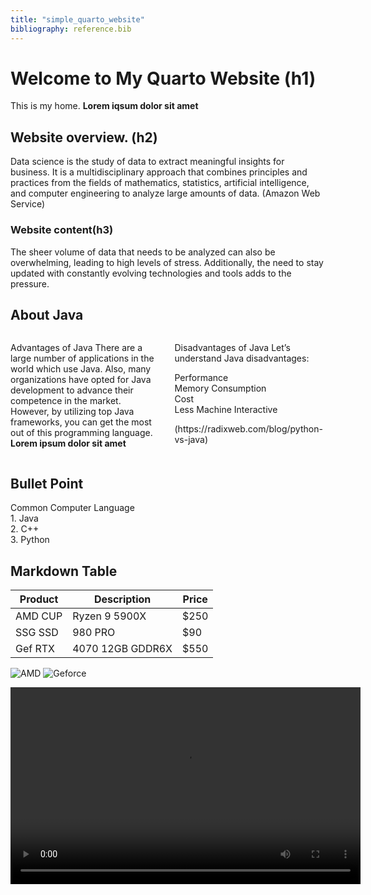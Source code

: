```yaml
---
title: "simple_quarto_website"
bibliography: reference.bib
---
```

# Welcome to My Quarto Website (h1)

This is my home. **Lorem iqsum dolor sit amet**

## Website overview. (h2)

Data science is the study of data to extract meaningful insights for business. It is a multidisciplinary approach that combines principles and practices from the fields of mathematics, statistics, artificial intelligence, and computer engineering to analyze large amounts of data.
(Amazon Web Service)

### Website content(h3)

The sheer volume of data that needs to be analyzed can also be overwhelming, leading to high levels of stress. Additionally, the need to stay updated with constantly evolving technologies and tools adds to the pressure.

## About Java

:::{.columns}
::: {.column width="50%"}
Advantages of Java
There are a large number of applications in the world which use Java. Also, many organizations have opted for Java development to advance their competence in the market. However, by utilizing top Java frameworks, you can get the most out of this programming language. **Lorem ipsum dolor sit amet**
:::

::: {.column width="50%"}
Disadvantages of Java
Let’s understand Java disadvantages:

Performance  
Memory Consumption  
Cost  
Less Machine Interactive  

(https://radixweb.com/blog/python-vs-java)
:::
:::

## Bullet Point 
Common Computer Language  
1. Java  
2. C++  
3. Python  

## Markdown Table

| Product  | Description        | Price |
|----------|--------------------|-------|
| AMD CUP  | Ryzen 9 5900X      | $250  |
| SSG SSD  | 980 PRO            | $90   |
| Gef RTX  | 4070 12GB GDDR6X   | $550  |

![AMD](images/image-amd.jpg)
![Geforce](images/image-geforce.jpg)

<video width="560" height="315" controls> 
    <source src="videos/Cpu.mp4" type="video/mp4">
 
 ## Mermaid Diagram Example



 ```mermaid
 %%| fig-cap: "Here is a Mermaid diagram"
 %%| code-fold: false
flowchart LR
    A[Hard edge] --> B[Round edge]
    B --> C[Decision]
    C --> D[Result one]
    C --> E[Result two]
```


## Inline Math Equation

The formula to calculate speed is:

$$
v = \frac{d}{t}
$$

Where:
 **$v$** is the speed (m/s)
 **$V$** is the distance (m)
 **$V$** is the time (s)

For example, if a car travels 100 meters in 10 seconds, the speed would be:

$$
v = \frac{100 \,\text{m}}{10 \, \text{s}} = 10 \, \text{m/s}
$$

## Footnote Example

This is the speed formula.[^1]

[^1]:Speed is a scalar quantity that refers to "how fast an object is moving"

## Quotation Example

“Data is the new oil.”  
— Clive Humby. 

---

In this section, we will reference some important works in the Data Science.
[@wickham2023]

:::{#refs}
:::


**Lorem ipsum dolor sit amet**


This is a Quarto website.

To learn more about Quarto websites visit <https://quarto.org/docs/websites>.
